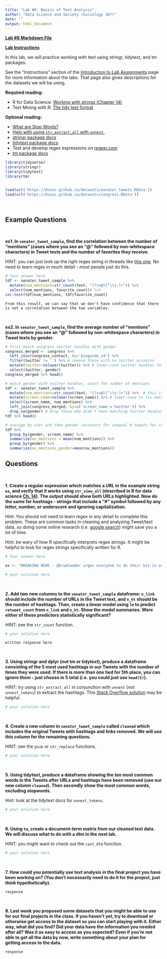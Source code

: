 ```yaml
---
title: "Lab #8: Basics of Text Analysis"
author: "Data Science and Society (Sociology 367)"
date: ""
output: html_document
---
```


**[Lab #8 Markdown File](/assignments/Lab_8.Rmd)**

**[Lab Instructions](https://dssoc.github.io/assignments/lab_instructions.html)**

In this lab, we will practice working with text using stringr, tidytext, and tm packages. 

See the "Instructions" section of the [Introduction to Lab Assignments](https://dssoc.github.io/assignments/lab_instructions.html) page for more information about the labs. That page also gives descriptions for the datasets we will be using.

**Required reading:** 

+ R for Data Science: [Working with strings (Chapter 14)](https://r4ds.had.co.nz/strings.html)
+ Text Mining with R: [The tidy text format](https://www.tidytextmining.com/tidytext.html)

**Optional reading:** 

* [What are Stop Words?](https://kavita-ganesan.com/what-are-stop-words/)
* [Help with using `str_extract_all` with `unnest`.](https://stackoverflow.com/questions/57854124/str-extract-all-returns-a-list-but-i-want-a-column-in-a-dataframe)
* [stringr package docs](https://www.rdocumentation.org/packages/stringr/versions/1.4.0)
* [tidytext package docs](https://www.rdocumentation.org/packages/tidytext/versions/0.2.6)
* Test and develop regex expressions on [regexr.com](https://regexr.com/)
* [tm package docs](https://cran.r-project.org/web/packages/tm/tm.pdf)





```r
library(tidyverse)
library(stringr)
library(tidytext)
library(tm)


load(url('https://dssoc.github.io/datasets/senator_tweets.RData'))
load(url('https://dssoc.github.io/datasets/congress.RData'))
```
<br/>


## Example Questions
<br>

**ex1. In `senator_tweet_sample`, find the correlation between the number of "mentions" (cases where you see an "@" followed by non-whitespace characters) in Tweet texts and the number of favorites they receive.**

HINT: you can just look up the right regex string in threads like [this one](https://stackoverflow.com/questions/46224205/regular-expression-in-r-for-twitter-username). No need to learn regex in much detail - most people just do this.

```r
# Your answer here
tdf <- senator_tweet_sample %>% 
  mutate(num_mentions=str_count(text, "(?<=@)[^\\s:]+")) %>% 
  select(num_mentions, favorite_count)# %>% 
cor.test(tdf$num_mentions, tdf$favorite_count)
```
```
From this result, we can say that we don't have confidence that there is not a correlation between the two variables.
```
<br/>

**ex2. In `senator_tweet_sample`, find the average number of "mentions" (cases where you see an "@" followed by non-whitespace characters) in Tweet texts by gender.**

```r
# first match congress twitter handles with gender
congress_merged <- congress %>% 
  left_join(congress_contact, by='bioguide_id') %>% 
  filter(twitter != '') %>% # remove those with no twitter accoutns
  mutate(twitter=tolower(twitter)) %>% # lower-case twitter handles for matching
  select(twitter, gender)
congress_merged %>% head()

# match gender with twitter handles, count the number of mentions
tdf <- senator_tweet_sample %>% 
  mutate(num_mentions=str_count(text, "(?<=@)[^\\s:]+")) %>%  # this is the key regex
  mutate(screen_name=tolower(screen_name)) %>% # lower-case to fix matches
  select(screen_name, num_mentions) %>% 
  left_join(congress_merged, by=c('screen_name'='twitter')) %>%
  drop_na(gender) # drop those who didn't have matching Twitter handles
tdf %>% head()

# average by user and then gender (accounts for unequal # tweets for congress members)
tdf %>% 
  group_by(gender, screen_name) %>% 
  summarize(av_mentions = mean(num_mentions)) %>% 
  group_by(gender) %>% 
  summarize(av_mentions_gender=mean(av_mentions))
```



## Questions
<br>

**1. Create a regular expression which matches a URL in the example string `ex`, and verify that it works using `str_view_all` (described in R for data science [Ch. 14](https://r4ds.had.co.nz/strings.html)). The output should show both URLs highlighted. Now do the same for hashtags - strings that include a "#" symbol followed by any letter, number, or underscore and ignoring capitalization.**

Hint: You should not need to learn regex in any detail to complete this problem. These are common tasks in cleaning and analyzing Tweet/text data, so doing some online research (i.e. [google search](https://www.google.com/search?q=r+regex+url)) might save you a lot of time. 

Hint: be wary of how R specifically interprets regex strings. It might be helpful to look for regex strings specifically written for R.
```r
# Your answer here

ex <- "BREAKING NEWS - @brumleader urges everyone to do their bit in order to tackle the threat posed by rising coronavirus case numbers in city. Full statement here:\n\nhttps://t.co/3tbc6xcRFP\n\n#KeepBrumSafe\n#Btogether\n#COVID19\n#Coronavirus https://t.co/mo5bPUgGgC"

# your solution here
```
<br/>

**2. Add two new columns to the `senator_tweet_sample` dataframe: `n_link` should include the number of URLs in the Tweet text, and `n_ht` should be the number of hashtags. Then, create a linear model using `lm` to predict `retweet_count` from `n_link` and `n_ht`.  Show the model summaries. Were either of these predictors statistically significant?**

HINT: see the `str_count` function.
```r
# your solution here
```
```
written response here
```
<br/>


**3. Using stringr and dplyr (not tm or tidytext), produce a dataframe consisting of the 5 most used hashtags in our Tweets with the number of times they were used. If there is more than one tied for 5th place, you can ignore them - just choose in 5 total (i.e. you could just use `head(5)`).**

HINT: try using `str_extract_all` in conjunction with `unnest` (not `unnest_tokens`) to extract the hashtags. This [Stack Overflow solution](https://stackoverflow.com/questions/57854124/str-extract-all-returns-a-list-but-i-want-a-column-in-a-dataframe) may be helpful.
```r
# your solution here
```
<br/>

**4. Create a new column in `senator_tweet_sample` called `cleaned` which includes the original Tweets with hashtags and links removed. We will use this column for the remaining questions.** 

HINT: see the `gsub` or `str_replace` functions.
```r
# your solution here
```
<br/>


**5. Using tidytext, produce a dataframe showing the ten most common words in the Tweets after URLs and hashtags have been removed (use our new column `cleaned`). Then secondly show the most common words, excluding stopwords.**

Hint: look at the tidytext docs for `unnest_tokens`.
```r
# your solution here
```
<br/>


**6. Using `tm`, create a document-term matrix from our cleaned text data. We will discuss what to do with a dtm in the next lab.**

HINT: you might want to check out the `cast_dtm` function.
```r
# your solution here
```
<br/>

**7. How could you potentially use text analysis in the final project you have been working on? (You don't necessarily need to do it for the project, just think hypothetically).**
```
response
```
<br/>

**8. Last week you proposed some datasets that you might be able to use for our final projects in the class. If you haven't yet, try to download or otherwise get access to the dataset so you can start playing with it. Either way, what did you find? Did your data have the information you needed after all? Was it as easy to access as you expected? Even if you're not able to get all the data by now, write something about your plan for getting access to the data.**
```
response
```




